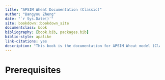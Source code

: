 ```yaml
--- 
title: "APSIM Wheat Documentation (Classic)"
author: "Bangyou Zheng"
date: "`r Sys.Date()`"
site: bookdown::bookdown_site
documentclass: book
bibliography: [book.bib, packages.bib]
biblio-style: apalike
link-citations: yes
description: "This book is the documentation for APSIM Wheat model (Classic)."
---
```



# Prerequisites

